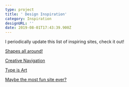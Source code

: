 ```yaml
---
type: project
title: ' Design Inspiration'
category: Inspiration
designURL: ''
date: 2019-08-01T17:43:39.900Z
---
```

I periodically update this list of inspiring sites, check it out!

[Shapes all around!](www.rekki.com)

[Creative Navigation](www.goulburnregionalartgallery.com.au)

[Type is Art](www.ibm.com/plex/specs)

[Maybe the most fun site ever?](algo.tv)
